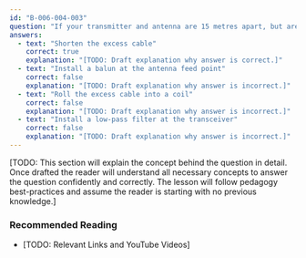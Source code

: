 ```yaml
---
id: "B-006-004-003"
question: "If your transmitter and antenna are 15 metres apart, but are connected by 60 metres of RG-58 coaxial cable, what should be done to reduce transmission line loss?"
answers:
  - text: "Shorten the excess cable"
    correct: true
    explanation: "[TODO: Draft explanation why answer is correct.]"
  - text: "Install a balun at the antenna feed point"
    correct: false
    explanation: "[TODO: Draft explanation why answer is incorrect.]"
  - text: "Roll the excess cable into a coil"
    correct: false
    explanation: "[TODO: Draft explanation why answer is incorrect.]"
  - text: "Install a low-pass filter at the transceiver"
    correct: false
    explanation: "[TODO: Draft explanation why answer is incorrect.]"
---
```


[TODO: This section will explain the concept behind the question in detail. Once drafted the reader will understand all necessary concepts to answer the question confidently and correctly. The lesson will follow pedagogy best-practices and assume the reader is starting with no previous knowledge.]

### Recommended Reading

- [TODO: Relevant Links and YouTube Videos]
